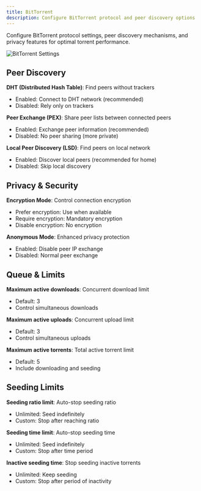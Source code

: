 ```yaml
---
title: BitTorrent
description: Configure BitTorrent protocol and peer discovery options
---
```


Configure BitTorrent protocol settings, peer discovery mechanisms, and privacy features for optimal torrent performance.

![BitTorrent Settings](/screenshots/TorrentVibeScreenshot_BitTorrentSettings.png)

## Peer Discovery

**DHT (Distributed Hash Table)**: Find peers without trackers
- Enabled: Connect to DHT network (recommended)
- Disabled: Rely only on trackers

**Peer Exchange (PEX)**: Share peer lists between connected peers
- Enabled: Exchange peer information (recommended)
- Disabled: No peer sharing (more private)

**Local Peer Discovery (LSD)**: Find peers on local network
- Enabled: Discover local peers (recommended for home)
- Disabled: Skip local discovery

## Privacy & Security

**Encryption Mode**: Control connection encryption
- Prefer encryption: Use when available
- Require encryption: Mandatory encryption
- Disable encryption: No encryption

**Anonymous Mode**: Enhanced privacy protection
- Enabled: Disable peer IP exchange
- Disabled: Normal peer exchange

## Queue & Limits

**Maximum active downloads**: Concurrent download limit
- Default: 3
- Control simultaneous downloads

**Maximum active uploads**: Concurrent upload limit
- Default: 3
- Control simultaneous uploads

**Maximum active torrents**: Total active torrent limit
- Default: 5
- Include downloading and seeding

## Seeding Limits

**Seeding ratio limit**: Auto-stop seeding ratio
- Unlimited: Seed indefinitely
- Custom: Stop after reaching ratio

**Seeding time limit**: Auto-stop seeding time
- Unlimited: Seed indefinitely
- Custom: Stop after time period

**Inactive seeding time**: Stop seeding inactive torrents
- Unlimited: Keep seeding
- Custom: Stop after period of inactivity